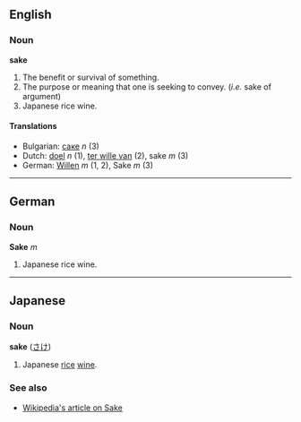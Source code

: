 ==English==
===Noun===
'''sake'''

#The benefit or survival of something.
#The purpose or meaning that one is seeking to convey. (''i.e.'' sake of argument)
#Japanese rice wine.

====Translations====
*Bulgarian: [[саке]] ''n'' (3)
*Dutch: [[doel]] ''n'' (1), [[ter wille van]] (2), sake ''m'' (3)
*German: [[Willen]] ''m'' (1, 2), Sake ''m'' (3)

----
==German==
===Noun===
'''Sake''' ''m''

#Japanese rice wine.

----
==Japanese==
===Noun===
'''sake''' ([[さけ]])

#Japanese [[rice]] [[wine]].

===See also===
*[[w:Sake|Wikipedia's article on Sake]]
